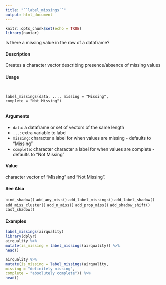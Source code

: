 ---
title: "``label_missings``"
output: html_document
---

```{r setup, include=FALSE}
knitr::opts_chunk$set(echo = TRUE)
library(naniar)
```
 Is there a missing value in the row of a dataframe?

####  Description 

Creates a character vector describing presence/absence of missing values

####  Usage 
<pre><code>

label_missings(data, ..., missing = "Missing",
complete = "Not Missing")

</code></pre>
#### Arguments 

* ``data``:  a dataframe or set of vectors of the same length
* ``...``: extra variable to label
* ``missing``: character a label for when values are missing - defaults to "Missing"
* ``complete``: character character a label for when values are complete - defaults to "Not Missing"

#### Value 

character vector of "Missing" and "Not Missing".

#### See Also 

``bind_shadow()`` ``add_any_miss()`` ``add_label_missings()`` ``add_label_shadow()`` ``add_miss_cluster()``
``add_n_miss()`` ``add_prop_miss()`` ``add_shadow_shift()`` ``cast_shadow()``

#### Examples 
```{r}

label_missings(airquality)
library(dplyr)
airquality %>%
mutate(is_missing = label_missings(airquality)) %>%
head()

```

```{r}

airquality %>%
mutate(is_missing = label_missings(airquality,
missing = "definitely missing",
complete = "absolutely complete")) %>%
head()
```